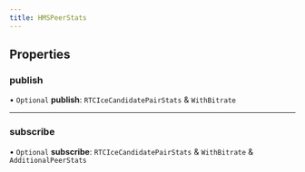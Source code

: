 ```yaml
---
title: HMSPeerStats
---
```


## Properties

### publish

• `Optional` **publish**: `RTCIceCandidatePairStats` & `WithBitrate`

---

### subscribe

• `Optional` **subscribe**: `RTCIceCandidatePairStats` & `WithBitrate` & `AdditionalPeerStats`
